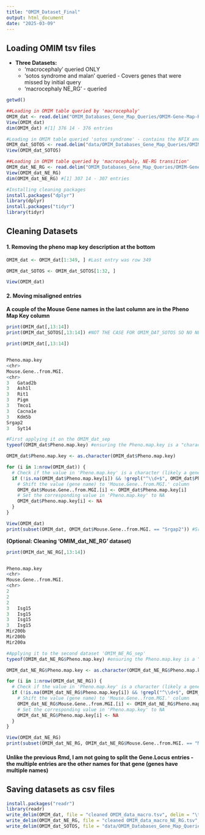 ```yaml
---
title: "OMIM_Dataset_Final"
output: html_document
date: "2025-03-09"
---
```


## Loading OMIM tsv files

-   **Three Datasets:**
    -   'macrocephaly' queried ONLY
    -   'sotos syndrome and malan' queried - Covers genes that were missed by initial query
    -   'macrocephaly NE_RG' - queried

```r
getwd()

##Loading in OMIM table queried by 'macrocephaly'
OMIM_dat <- read.delim("OMIM_Databases_Gene_Map_Queries/OMIM-Gene-Map-Retrieval.tsv", header = TRUE, sep = "\t", check.names = TRUE, skip =3)
View(OMIM_dat)
dim(OMIM_dat) #[1] 376 14 - 376 entries 
```

```r
#Loading in OMIM table queried 'sotos syndrome' - contains the NFIX and PTEN gene entry 
OMIM_dat_SOTOS <- read.delim("data/OMIM_Databases_Gene_Map_Queries/OMIM-Gene-Map-Retrieval_MALAN_SOTOS.tsv", header = TRUE, sep = "\t", check.names = TRUE, skip = 3)
View(OMIM_dat_SOTOS)
```

```r
##Loading in OMIM table queried by 'macrocephaly, NE-RG transition'
OMIM_dat_NE_RG <- read.delim("OMIM_Databases_Gene_Map_Queries/OMIM-Gene-Map-Retrieval-NE-RG.tsv", header =TRUE, sep="\t", check.names = TRUE, skip =3)
View(OMIM_dat_NE_RG)
dim(OMIM_dat_NE_RG) #[1] 307 14 - 307 entries 
```

```r
#Installing cleaning packages 
install.packages("dplyr")
library(dplyr)
install.packages("tidyr")
library(tidyr)
```

## Cleaning Datasets

#### 1. Removing the pheno map key description at the bottom

```r

OMIM_dat <- OMIM_dat[1:349, ] #Last entry was row 349

OMIM_dat_SOTOS <- OMIM_dat_SOTOS[1:32, ]

View(OMIM_dat)
```

#### 2. Moving misaligned entries

**A couple of the Mouse Gene names in the last column are in the Pheno Map Key column**

```r
print(OMIM_dat[,13:14])
print(OMIM_dat_SOTOS[,13:14]) #NOT THE CASE FOR OMIM_DAT_SOTOS SO NO NEED FOR FURTHER CLEANING HERE

```

``` r
print(OMIM_dat[,13:14])


Pheno.map.key
<chr>
Mouse.Gene..from.MGI.
<chr>
3   Gatad2b         
3   Ash1l           
3   Rit1            
3   Pigm            
3   Tmco1           
3   Cacna1e         
3   Kdm5b           
Srgap2              
3   Syt14
```

```r
#First applying it on the OMIM_dat_sep 
typeof(OMIM_dat$Pheno.map.key) #ensuring the Pheno.map.key is a "character variable"

OMIM_dat$Pheno.map.key <- as.character(OMIM_dat$Pheno.map.key)

for (i in 1:nrow(OMIM_dat)) {
  # Check if the value in 'Pheno.map.key' is a character (likely a gene name) and not a number
  if (!is.na(OMIM_dat$Pheno.map.key[i]) && !grepl("^\\d+$", OMIM_dat$Pheno.map.key[i])) {
    # Shift the value (gene name) to 'Mouse.Gene..from.MGI.' column
    OMIM_dat$Mouse.Gene..from.MGI.[i] <- OMIM_dat$Pheno.map.key[i]
    # Set the corresponding value in 'Pheno.map.key' to NA
    OMIM_dat$Pheno.map.key[i] <- NA
  }
}

View(OMIM_dat)
print(subset(OMIM_dat, OMIM_dat$Mouse.Gene..from.MGI. == "Srgap2")) #Srgap2 has now been shifted into the correct column and the corresponding pheno.map.key column in filled in with NA
```

**(Optional: Cleaning 'OMIM_dat_NE_RG' dataset)**

```r
print(OMIM_dat_NE_RG[,13:14])

```

``` r

Pheno.map.key
<chr>
Mouse.Gene..from.MGI.
<chr>
2               
2               
2               
3   Isg15           
3   Isg15           
3   Isg15           
3   Isg15           
Mir200b             
Mir200b             
Mir200a
```

```r
#Applying it to the second dataset 'OMIM_NE_RG_sep'
typeof(OMIM_dat_NE_RG$Pheno.map.key) #ensuring the Pheno.map.key is a "character variable"

OMIM_dat_NE_RG$Pheno.map.key <- as.character(OMIM_dat_NE_RG$Pheno.map.key)

for (i in 1:nrow(OMIM_dat_NE_RG)) {
  # Check if the value in 'Pheno.map.key' is a character (likely a gene name) and not a number
  if (!is.na(OMIM_dat_NE_RG$Pheno.map.key[i]) && !grepl("^\\d+$", OMIM_dat_NE_RG$Pheno.map.key[i])) {
    # Shift the value (gene name) to 'Mouse.Gene..from.MGI.' column
    OMIM_dat_NE_RG$Mouse.Gene..from.MGI.[i] <- OMIM_dat_NE_RG$Pheno.map.key[i]
    # Set the corresponding value in 'Pheno.map.key' to NA
    OMIM_dat_NE_RG$Pheno.map.key[i] <- NA
  }
}

View(OMIM_dat_NE_RG)
print(subset(OMIM_dat_NE_RG, OMIM_dat_NE_RG$Mouse.Gene..from.MGI. == "Mir200b")) #Mir200b has now been shifted into the correct column and the corresponding pheno.map.key column in filled in with NA


```

#### Unlike the previous Rmd, I am not going to split the Gene.Locus entries - the multiple entries are the other names for that gene (genes have multiple names)

## Saving datasets as csv files

```r
install.packages("readr")
library(readr)
write_delim(OMIM_dat, file = "cleaned OMIM_data_macro.tsv", delim = "\t", na="NA", col_names = TRUE)
write_delim(OMIM_dat_NE_RG, file = "cleaned OMIM_data_macro_NE_RG.tsv", delim = "\t", na="NA", col_names = TRUE)
write_delim(OMIM_dat_SOTOS, file = "data/OMIM_Databases_Gene_Map_Queries/cleaned_OMIM_data_MALAN_SOTOS.tsv", delim = "\t", na="NA", col_names = TRUE)


```
